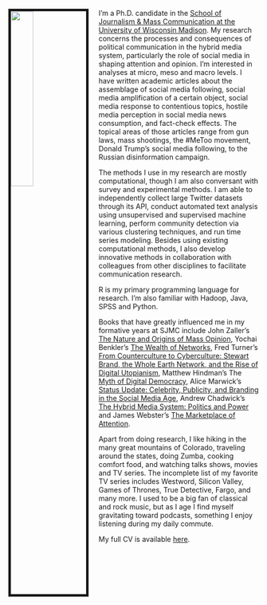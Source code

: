 <link rel="stylesheet" href="styles.css" type="text/css">

<img src="images/YZ19.JPG" style="width:30%; border:5px solid; margin-right: 20px" align="left">

I'm a Ph.D. candidate in the [School of Journalism & Mass Communication at the University of Wisconsin Madison](https://journalism.wisc.edu). My research concerns the processes and consequences of political communication in the hybrid media system, particularly the role of social media in shaping attention and opinion. I'm interested in analyses at micro, meso and macro levels. I have written academic articles about the assemblage of social media following, social media amplification of a certain object, social media response to contentious topics, hostile media perception in social media news consumption, and fact-check effects. The topical areas of those articles range from gun laws, mass shootings, the #MeToo movement, Donald Trump's social media following, to the Russian disinformation campaign. 

The methods I use in my research are mostly computational, though I am also conversant with survey and experimental methods. I am able to independently collect large Twitter datasets through its API, conduct automated text analysis using unsupervised and supervised machine learning, perform community detection via various clustering techniques, and run time series modeling. Besides using existing computational methods, I also develop innovative methods in collaboration with colleagues from other disciplines to facilitate communication research. 

R is my primary programming language for research. I'm also familiar with Hadoop, Java, SPSS and Python.

Books that have greatly influenced me in my formative years at SJMC include John Zaller's [The Nature and Origins of Mass Opinion](https://www.cambridge.org/core/books/nature-and-origins-of-mass-opinion/70B1485D3A9CFF55ADCCDD42FC7E926A), Yochai Benkler's [The Wealth of Networks](http://www.benkler.org/Benkler_Wealth_Of_Networks.pdf), Fred Turner's [From Counterculture to Cyberculture: Stewart Brand, the Whole Earth Network, and the Rise of Digital Utopianism](https://www.press.uchicago.edu/ucp/books/book/chicago/F/bo3773600.html), Matthew Hindman's The [Myth of Digital Democracy](https://press.princeton.edu/titles/8781.html), Alice Marwick's [Status Update: Celebrity, Publicity, and Branding in the Social Media Age](https://yalebooks.yale.edu/book/9780300209389/status-update), Andrew Chadwick's [The Hybrid Media System: Politics and Power](https://www.andrewchadwick.com/hybrid-media-system) and James Webster's [The Marketplace of Attention](https://mitpress.mit.edu/books/marketplace-attention).

Apart from doing research, I like hiking in the many great mountains of Colorado, traveling around the states, doing Zumba, cooking comfort food, and watching talks shows, movies and TV series. The incomplete list of my favorite TV series includes Westword, Silicon Valley, Games of Thrones, True Detective, Fargo, and many more. I used to be a big fan of classical and rock music, but as I age I find myself gravitating toward podcasts, something I enjoy listening during my daily commute. 

My full CV is available [here](files/Zhang_CV.pdf).
